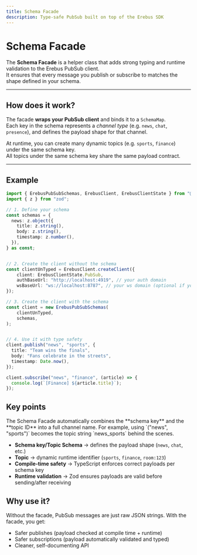 ```yaml
---
title: Schema Facade
description: Type-safe PubSub built on top of the Erebus SDK
---
```


# Schema Facade

The **Schema Facade** is a helper class that adds strong typing and runtime validation to the Erebus PubSub client.  
It ensures that every message you publish or subscribe to matches the shape defined in your schema.

---

## How does it work?

The facade **wraps your PubSub client** and binds it to a `SchemaMap`.  
Each key in the schema represents a *channel type* (e.g. `news`, `chat`, `presence`), and defines the payload shape for that channel.  

At runtime, you can create many dynamic topics (e.g. `sports`, `finance`) under the same schema key.  
All topics under the same schema key share the same payload contract.

---

## Example

```ts
import { ErebusPubSubSchemas, ErebusClient, ErebusClientState } from "@erebus-sh/sdk";
import { z } from "zod";

// 1. Define your schema
const schemas = {
  news: z.object({
    title: z.string(),
    body: z.string(),
    timestamp: z.number(),
  }),
} as const;


// 2. Create the client without the schema
const clientUnTyped = ErebusClient.createClient({
    client: ErebusClientState.PubSub,
    authBaseUrl: "http://localhost:4919", // your auth domain
    wsBaseUrl: "ws://localhost:8787", // your ws domain (optional if you self-host locally)
});

// 3. Create the client with the schema
const client = new ErebusPubSubSchemas(
    clientUnTyped,
    schemas,
);


// 4. Use it with type safety
client.publish("news", "sports", {
  title: "Team wins the finals",
  body: "Fans celebrate in the streets",
  timestamp: Date.now(),
});

client.subscribe("news", "finance", (article) => {
  console.log(`[Finance] ${article.title}`);
});
```

## Key points

<Callout title="Good to know" type="note">
The Schema Facade automatically combines the **schema key** and the **topic ID** into a full channel name.  
For example, using `("news", "sports")` becomes the topic string `news_sports` behind the scenes.  
</Callout>

* **Schema key/Topic Schema** → defines the payload shape (`news`, `chat`, etc.)
* **Topic** → dynamic runtime identifier (`sports`, `finance`, `room:123`)
* **Compile-time safety** → TypeScript enforces correct payloads per schema key
* **Runtime validation** → Zod ensures payloads are valid before sending/after receiving



## Why use it?

Without the facade, PubSub messages are just raw JSON strings.
With the facade, you get:

* Safer publishes (payload checked at compile time + runtime)
* Safer subscriptions (payload automatically validated and typed)
* Cleaner, self-documenting API
